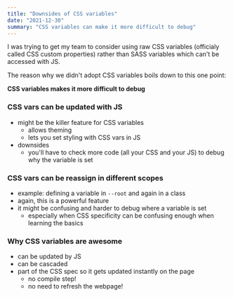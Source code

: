```yaml
---
title: "Downsides of CSS variables"
date: "2021-12-30"
summary: "CSS variables can make it more difficult to debug"
---
```


I was trying to get my team to consider using raw CSS variables (officialy called CSS custom properties) rather than SASS variables which can't be accessed with JS.

The reason why we didn't adopt CSS variables boils down to this one point:

**CSS variables makes it more difficult to debug**

### CSS vars can be updated with JS

- might be the killer feature for CSS variables
  - allows theming
  - lets you set styling with CSS vars in JS
- downsides
  - you'll have to check more code (all your CSS and your JS) to debug why the variable is set

### CSS vars can be reassign in different scopes

- example: defining a variable in `--root` and again in a class
- again, this is a powerful feature
- it might be confusing and harder to debug where a variable is set
  - especially when CSS specificity can be confusing enough when learning the basics

### Why CSS variables are awesome
- can be updated by JS
- can be cascaded
- part of the CSS spec so it gets updated instantly on the page
   - no compile step!
   - no need to refresh the webpage!
